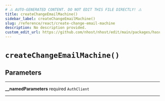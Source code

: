 ```yaml
---
# ⚠️ AUTO-GENERATED CONTENT. DO NOT EDIT THIS FILE DIRECTLY! ⚠️
title: createChangeEmailMachine()
sidebar_label: createChangeEmailMachine()
slug: /reference/react/create-change-email-machine
description: No description provided.
custom_edit_url: https://github.com/nhost/nhost/edit/main/packages/hasura-auth-js/src/machines/change-email.ts#L27
---
```


# `createChangeEmailMachine()`

## Parameters

---

**<span className="parameter-name">\_\_namedParameters</span>** <span className="optional-status">required</span> <code>AuthClient</code>

---

